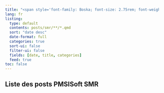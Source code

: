 ```yaml
---
title: "<span style='font-family: Boska; font-size: 2.75rem; font-weight: 800;'>Documentation SMR</span>"
lang: fr
listing:
  type: default
  contents: posts/smr/**/*.qmd
  sort: "date desc"
  date-format: full
  categories: true
  sort-ui: false
  filter-ui: false
  fields: [date, title, categories]
  feed: true
toc: false
---
```


## Liste des posts PMSISoft SMR  

